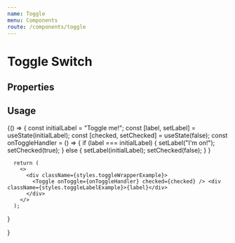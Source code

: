 ```yaml
---
name: Toggle
menu: Components
route: /components/toggle
---
```



# Toggle Switch

## Properties
<Props of={Toggle} />

## Usage

<Playground>
  {() => {
      const initialLabel = "Toggle me!";
      const [label, setLabel] = useState(initialLabel);
      const [checked, setChecked] = useState(false);
      const onToggleHandler = () => {
        if (label === initialLabel) {
          setLabel("I'm on!"); 
          setChecked(true);
        } else {
          setLabel(initialLabel);
          setChecked(false);
        }
      }

      return (
        <>
          <div className={styles.toggleWrapperExample}>
            <Toggle onToggle={onToggleHandler} checked={checked} /> <div className={styles.toggleLabelExample}>{label}</div>
          </div>
        </>
      );
  }
    
  }
</Playground>
